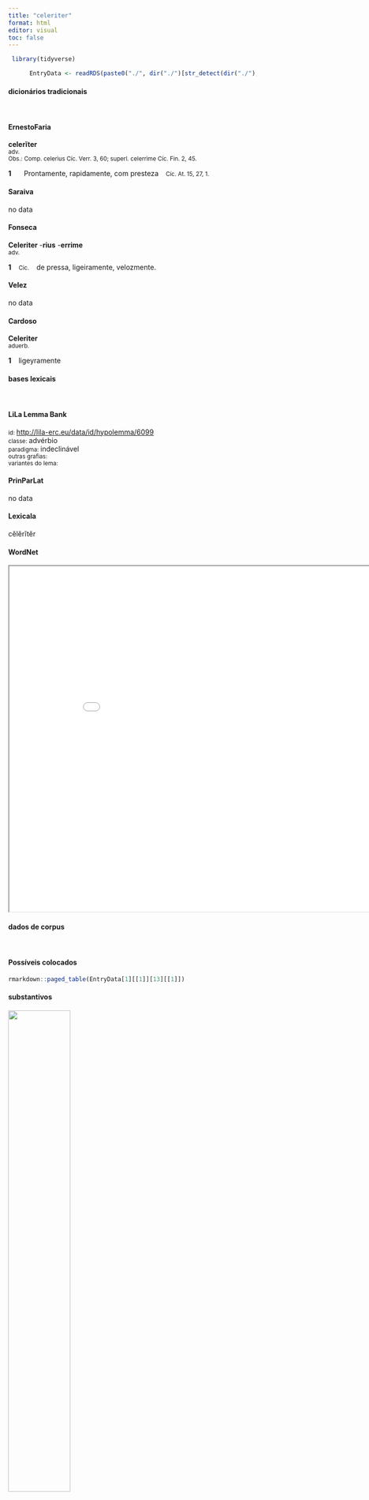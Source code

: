 ```yaml
---
title: "celeriter"
format: html
editor: visual
toc: false
---
```



```r
 library(tidyverse) 

      EntryData <- readRDS(paste0("./", dir("./")[str_detect(dir("./"), "_xx99-101-108-101-114-105-116-101-114xx_.rds")]))

```


#### dicionários tradicionais

&emsp;




::: panel-tabset

#### ErnestoFaria

<b>celerĭter</b> <br> <small>adv.</small> <br> <small>Obs.: Comp. celerìus Cíc. Verr. 3, 60; superl. celerrìme Cíc. Fin. 2, 45.</small>   <p> <b>1</b> &ensp; <small></small> &ensp; Prontamente, rapidamente, com presteza &ensp; <small>Cíc. At. 15, 27, 1.</small> </p>




#### Saraiva

no data




#### Fonseca

<b>Celeriter</b> -<b>rius</b> -<b>errime</b> <br> <small>adv.</small>   <p> <b>1</b> &ensp; <small>Cic.</small> &ensp; de pressa, ligeiramente, velozmente. </p>




#### Velez

no data




#### Cardoso

<b>Celeriter</b> <br> <small>aduerb.</small>   <p> <b>1</b> &ensp; ligeyramente </p>


:::



#### bases lexicais

&emsp;






::: panel-tabset

#### LiLa Lemma Bank

<small> id: </small> <a href=' http://lila-erc.eu/data/id/hypolemma/6099 ' target="_blank"> http://lila-erc.eu/data/id/hypolemma/6099 </a> <br>
<small> classe: </small> advérbio    <br>
<small> paradigma: </small> indeclinável <br>
<small> outras grafias: </small>  <br>
<small> variantes do lema: </small>  <br>





#### PrinParLat

no data




#### Lexicala

cĕlĕrĭtĕr




#### WordNet

<iframe width='900' height='700' src='Media/Tree__xx99-101-108-101-114-105-116-101-114xx__sem_type_lexemes_pt.html'>

</iframe>


:::



#### dados de corpus

&emsp;




::: panel-tabset

#### Possíveis colocados

```r

rmarkdown::paged_table(EntryData[1][[1]][13][[1]])

```


#### substantivos

![](./Media/wordcloud__xx99-101-108-101-114-105-116-101-114xx__BY_collocate_scoreSUBST.webp){width=50% fig-alt='This chart plots collocate by scoreSUBST, for the headword celeriter here are all the values plotted: collocate: nostri; scoreSUBST: 0. collocate: conficio; scoreSUBST: 0. collocate: ad; scoreSUBST: 0. collocate: que; scoreSUBST: 0'}




#### adjetivos

![](./Media/wordcloud__xx99-101-108-101-114-105-116-101-114xx__BY_collocate_scoreADJ.webp){width=50% fig-alt='This chart plots collocate by scoreADJ, for the headword celeriter here are all the values plotted: collocate: nostri; scoreADJ: 0. collocate: conficio; scoreADJ: 0. collocate: ad; scoreADJ: 0. collocate: que; scoreADJ: 0'}




#### verbos

![](./Media/wordcloud__xx99-101-108-101-114-105-116-101-114xx__BY_collocate_scoreVERBO.webp){width=50% fig-alt='This chart plots collocate by scoreVERBO, for the headword celeriter here are all the values plotted: collocate: nostri; scoreVERBO: 0. collocate: conficio; scoreVERBO: 2. collocate: ad; scoreVERBO: 0. collocate: que; scoreVERBO: 0'}




#### advérbios

![](./Media/wordcloud__xx99-101-108-101-114-105-116-101-114xx__BY_collocate_scoreADV.webp){width=50% fig-alt='This chart plots collocate by scoreADV, for the headword celeriter here are all the values plotted: collocate: nostri; scoreADV: 0. collocate: conficio; scoreADV: 0. collocate: ad; scoreADV: 0. collocate: que; scoreADV: 0'}




#### preposições e conjunções

![](./Media/wordcloud__xx99-101-108-101-114-105-116-101-114xx__BY_collocate_scoreFUNC.webp){width=50% fig-alt='This chart plots collocate by scoreFUNC, for the headword celeriter here are all the values plotted: collocate: nostri; scoreFUNC: 0. collocate: conficio; scoreFUNC: 0. collocate: ad; scoreFUNC: 20. collocate: que; scoreFUNC: 0'}


:::



::: panel-tabset

#### ExemplosTraduzidos

<p> <b>celeriter</b> nostri clamore sublato pila in hostes immittunt <br> <small> Caes.Gal.6.8.6 <br> Rapidamente os nossos, erguido um clamor, lançam dardos contra os inimigos. <small> [JDD] </small> </small> </p>
; <p> eo <b>celeriter</b> confecto negotio rursus in hiberna legiones reduxit <br> <small> Caes.Gal.6.3.3 <br> Acabado esse negócio com rapidez, reconduziu as legiões aos quartéis de inverno. <small> [JDD] </small> </small> </p>
; <p> his rebus <b>celeriter</b> magna multitudine peditatus equitatusque coacta ad castra uenerunt <br> <small> Caes.Gal.4.34.6 <br> Por essas coisas, reunida rapidamente uma grande quantidade de infantaria e de cavalaria, vieram ao acampamento. <small> [JDD] </small> </small> </p>
; <p> <b>celeriter</b> contraque omnium opinionem confecto itinere multos in agris inopinantes deprehendit <br> <small> Caes.Gal.6.30.1 <br> Concluído o caminho rapidamente e contra a opinião de todos, apreendeu nos campos muitos desprevenidos. <small> [JDD] </small> </small> </p>
; <p> itaque re frumentaria quam <b>celerrime</b> potuit comparata magnis itineribus ad Ariouistum contendit <br> <small> Caes.Gal.1.37.5 <br> E assim providenciada o mais rapidamente possível uma provisão de trigo, dirige-se a grandes marchas na direção de Ariovisto. <small> [JDD] </small> </small> </p>





#### Frequência por autor

![](./Media/barchart__xx99-101-108-101-114-105-116-101-114xx__lemma_BY_author_Frequencies.webp){width=50% fig-alt='This charts plots the frequency of lemma by author_Frequencies. The Caesar subcorpus registers the highest normalized frequency, with the value of 12.84 and an absolute frequency of 34. The Ovidius subcorpus follows, with a normalized frequency of 0 and an absolute frequency of 0. the subcorpus with the least normalized frequency is Horatius with the normalized value of 0 and an absolute freqeuncy of 0. here are all the values: subcorpus: Caesar ; normalized frequency: 34 ; absolute frequency: 12.8408490067226. subcorpus: Cicero ; normalized frequency: 12 ; absolute frequency: 0.747551767959931. subcorpus: Horatius ; normalized frequency: 0 ; absolute frequency: 0. subcorpus: Ovidius ; normalized frequency: 0 ; absolute frequency: 0. subcorpus: Phaedrus ; normalized frequency: 2 ; absolute frequency: 3.0362835888872. subcorpus: Sallustius ; normalized frequency: 0 ; absolute frequency: 0. subcorpus: Seneca ; normalized frequency: 2 ; absolute frequency: 0.373266643026446. subcorpus: Suetonius ; normalized frequency: 0 ; absolute frequency: 0. subcorpus: Tacitus ; normalized frequency: 0 ; absolute frequency: 0. subcorpus: Vergilius ; normalized frequency: 0 ; absolute frequency: 0. subcorpus: Hieronymus ; normalized frequency: 0 ; absolute frequency: 0'}




#### Frequência por gênero

![](./Media/barchart__xx99-101-108-101-114-105-116-101-114xx__lemma_BY_genre_Frequencies.webp){width=50% fig-alt='This charts plots the frequency of lemma by genre_Frequencies. The Prosa.histórica subcorpus registers the highest normalized frequency, with the value of 8.28 and an absolute frequency of 34. The Poesia.lírica subcorpus follows, with a normalized frequency of 0 and an absolute frequency of 0. the subcorpus with the least normalized frequency is Poesia.lírica with the normalized value of 0 and an absolute freqeuncy of 0. here are all the values: subcorpus: Prosa.histórica ; normalized frequency: 34 ; absolute frequency: 8.2767350714477. subcorpus: Prosa.filosófica ; normalized frequency: 3 ; absolute frequency: 0.494225795291676. subcorpus: Prosa.oratória ; normalized frequency: 8 ; absolute frequency: 0.768100774821657. subcorpus: Prosa.epistolográfica ; normalized frequency: 3 ; absolute frequency: 0.794933623042476. subcorpus: Poesia.lírica ; normalized frequency: 0 ; absolute frequency: 0. subcorpus: Poesia.didática ; normalized frequency: 2 ; absolute frequency: 1.69649673424379. subcorpus: Poesia.trágica ; normalized frequency: 0 ; absolute frequency: 0. subcorpus: Poesia.épica ; normalized frequency: 0 ; absolute frequency: 0. subcorpus: Prosa.ficcional ; normalized frequency: 0 ; absolute frequency: 0'}




#### Frequência por século

![](./Media/barchart__xx99-101-108-101-114-105-116-101-114xx__lemma_BY_period_Frequencies.webp){width=50% fig-alt='This charts plots the frequency of lemma by period_Frequencies. The I.a.C. subcorpus registers the highest normalized frequency, with the value of 2.14 and an absolute frequency of 46. The I.a.C. subcorpus follows, with a normalized frequency of 2.14 and an absolute frequency of 46. the subcorpus with the least normalized frequency is II.d.C. with the normalized value of 0 and an absolute freqeuncy of 0. here are all the values: subcorpus: I.a.C. ; normalized frequency: 46 ; absolute frequency: 2.14102862462183. subcorpus: I.d.C. ; normalized frequency: 4 ; absolute frequency: 0.611901483861098. subcorpus: II.d.C. ; normalized frequency: 0 ; absolute frequency: 0. subcorpus: IV.d.C. ; normalized frequency: 0 ; absolute frequency: 0'}


:::

